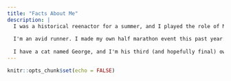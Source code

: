 ```yaml
---
title: "Facts About Me"
description: | 
  I was a historical reenactor for a summer, and I played the role of Martha Washington. 
  
  I'm an avid runner. I made my own half marathon event this past year: The Baltimore Blueberry Half Marathon. 
  
  I have a cat named George, and I'm his third (and hopefully final) owner.  
---
```


```r
knitr::opts_chunk$set(echo = FALSE)
```

